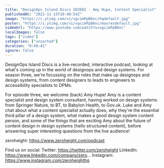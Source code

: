 ```yaml
---
title: "DesignOps Island Discs S03E02 - Amy Hupe, Content Specialist"
publishedAt: "2022-11-15T10:40:54Z"
image: "https://i.ytimg.com/vi/vgcimPpB6nc/hqdefault.jpg"
poster: "https://i.ytimg.com/vi/vgcimPpB6nc/maxresdefault.jpg"
videoUrl: "https://www.youtube.com/watch?v=vgcimPpB6nc"
localImages: false
tags: ["video"]
categories: ["unsorted"]
duration: "0:49:41"
ignore: false
---
```

DesignOps Island Discs is a live-recorded, interactive podcast, looking at what's coming up in the world of designops and design systems. For season three, we're focussing on the roles that make up designops and design systems, from content designers to leads to engineers to accessibility specialists to DPMs. 

For episode three, we welcome (back) Amy Hupe! Amy is a content specialist and design system consultant, having worked on design systems from Springer Nature, to BT, to Babylon Health, to Gov.uk. Luke and Amy chat about what a content specialist actually does, why they're the essential third pillar of a design system, what makes a good design system content person, and some of the things that are exciting Amy about the future of content design in design systems (hello structured content), before answering super interesting questions from the live audience!

zeroheight: https://www.zeroheight.com/podcast

Find us on social:
Twitter: https://twitter.com/zeroheight
LinkedIn: https://www.linkedin.com/company/zero...
Instagram: https://www.instagram.com/zeroheighthq
